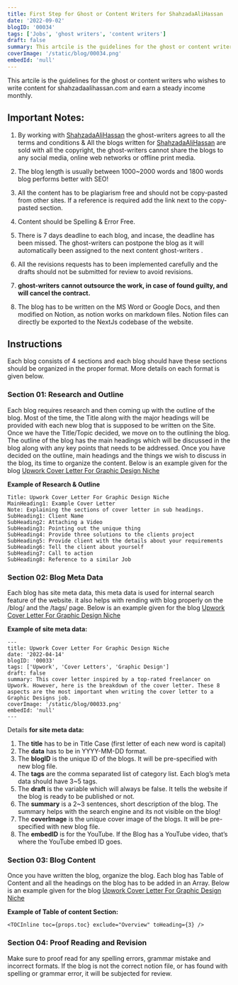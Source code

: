 ```yaml
---
title: First Step for Ghost or Content Writers for ShahzadaAliHassan
date: '2022-09-02'
blogID: '00034'
tags: ['Jobs', 'ghost writers', 'content writers']
draft: false
summary: This artcile is the guidelines for the ghost or content writers who wishes to write content for shahzadaalihassan.com and earn a steady income monthly.
coverImage: '/static/blog/00034.png'
embedId: 'null'
---
```


<TOCInline toc={props.toc} exclude="Overview" toHeading={3} />

This artcile is the guidelines for the ghost or content writers who wishes to write content for shahzadaalihassan.com
and earn a steady income monthly.

## Important Notes:

1. By working with [ShahzadaAliHassan](https://shahzadaalihassan.com/) the ghost-writers agrees to all the terms and conditions & All the blogs written for [ShahzadaAliHassan](https://shahzadaalihassan.com/) are sold with all the copyright, the ghost-writers cannot share the blogs to any social media, online web networks or offline print media.

2. The blog length is usually between 1000~2000 words and 1800 words blog performs better with SEO!

3. All the content has to be plagiarism free and should not be copy-pasted from other sites. If a reference is required add the link next to the copy-pasted section.

4. Content should be Spelling & Error Free.

5. There is 7 days deadline to each blog, and incase, the deadline has been missed. The ghost-writers can postpone the blog as it will automatically been assigned to the next content ghost-writers .

6. All the revisions requests has to been implemented carefully and the drafts should not be submitted for review to avoid revisions.

7. **ghost-writers** **cannot outsource the work, in case of found guilty, and will cancel the contract.**

8. The blog has to be written on the MS Word or Google Docs, and then modified on Notion, as notion works on markdown files. Notion files can directly be exported to the NextJs codebase of the website.

## Instructions

Each blog consists of 4 sections and each blog should have these sections should be organized in the proper format. More details on each format is given below.

### Section 01: Research and Outline

Each blog requires research and then coming up with the outline of the blog. Most of the time, the Title along with the major headings will be provided with each new blog that is supposed to be written on the Site. Once we have the Title/Topic decided, we move on to the outlining the blog. The outline of the blog has the main headings which will be discussed in the blog along with any key points that needs to be addressed. Once you have decided on the outline, main headings and the things we wish to discuss in the blog, its time to organize the content. Below is an example given for the blog [Upwork Cover Letter For Graphic Design Niche](https://shahzadaalihassan.com/blog/upwork/upwork-cover-letter-for-graphic-design)

**Example of Research & Outline**

```
Title: Upwork Cover Letter For Graphic Design Niche
MainHeading1: Example Cover Letter
Note: Explaining the sections of cover letter in sub headings.
SubHeading1: Client Name
SubHeading2: Attaching a Video
SubHeading3: Pointing out the unique thing
SubHeading4: Provide three solutions to the clients project
SubHeading5: Provide client with the details about your requirements
SubHeading6: Tell the client about yourself
SubHeading7: Call to action
SubHeading8: Reference to a similar Job

```

### Section 02: Blog Meta Data

Each blog has site meta data, this meta data is used for internal search feature of the website. it also helps with rending with blog properly on the /blog/ and the /tags/ page. Below is an example given for the blog [Upwork Cover Letter For Graphic Design Niche](https://shahzadaalihassan.com/blog/upwork/upwork-cover-letter-for-graphic-design)

**Example of site meta data:**

```
---
title: Upwork Cover Letter For Graphic Design Niche
date: '2022-04-14'
blogID: '00033'
tags: ['Upwork', 'Cover Letters', 'Graphic Design']
draft: false
summary: This cover letter inspired by a top-rated freelancer on Upwork. However, here is the breakdown of the cover letter. These 8 aspects are the most important when writing the cover letter to a Graphic Designs job.
coverImage: '/static/blog/00033.png'
embedId: 'null'
---
```

Details **for site meta data:**

1. The **title** has to be in Title Case (first letter of each new word is capital)
2. The **data** has to be in YYYY-MM-DD format.
3. The **blogID** is the unique ID of the blogs. It will be pre-specified with new blog file.
4. The **tags** are the comma separated list of category list. Each blog’s meta data should have 3~5 tags.
5. The **draft** is the variable which will always be false. It tells the website if the blog is ready to be published or not.
6. The **summary** is a 2~3 sentences, short description of the blog. The summary helps with the search engine and its not visible on the blog!
7. The **coverImage** is the unique cover image of the blogs. It will be pre-specified with new blog file.
8. The **embedID** is for the YouTube. If the Blog has a YouTube video, that’s where the YouTube embed ID goes.

### Section 03: Blog Content

Once you have written the blog, organize the blog. Each blog has Table of Content and all the headings on the blog has to be added in an Array. Below is an example given for the blog [Upwork Cover Letter For Graphic Design Niche](https://shahzadaalihassan.com/blog/upwork/upwork-cover-letter-for-graphic-design)

**Example of Table of content Section:**

```
<TOCInline toc={props.toc} exclude="Overview" toHeading={3} />
```

### Section 04: Proof Reading and Revision

Make sure to proof read for any spelling errors, grammar mistake and incorrect formats. If the blog is not the correct notion file, or has found with spelling or grammar error, it will be subjected for review.
